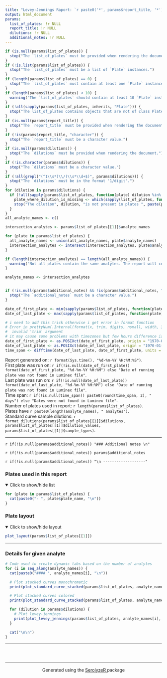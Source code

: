 ```yaml
---
title: "Levey-Jennings Raport: `r paste0('*', params$report_title, '*')`"
output: html_document
params:
  list_of_plates: !r NULL
  report_title: !r NULL
  dilutions: !r NULL
  additional_notes: !r NULL
---
```


```r
if (is.null(params$list_of_plates)) {
  stop("The `list_of_plates` must be provided when rendering the document.")
}
if (!is.list(params$list_of_plates)) {
  stop("The `list_of_plates` must be a list of `Plate` instances.")
}
if (length(params$list_of_plates) == 0) {
  stop("The `list_of_plates` must contain at least one `Plate` instance.")
}
if (length(params$list_of_plates) < 10) {
  warning("The `list_of_plates` should contain at least 10 `Plate` instances to generate a comprehensive report.")
}
if (!all(sapply(params$list_of_plates, inherits, "Plate"))) {
  stop("The list_of_plates contains objects that are not of class Plate.")
}
if (is.null(params$report_title)) {
  stop("The `report_title` must be provided when rendering the document.")
}
if (!is(params$report_title, "character")) {
  stop("The `report_title` must be a character value.")
}
if (is.null(params$dilutions)) {
  stop("The `dilutions` must be provided when rendering the document.")
}
if (!is.character(params$dilutions)) {
  stop("The `dilutions` must be a character value.")
}
if (!all(grepl("(^1\\s*)\\/(\\s*\\d+$)", params$dilutions))) {
  stop("The `dilutions` must be in the format '1/digit'.")
}
for (dilution in params$dilutions) {
  if (!all(sapply(params$list_of_plates, function(plate) dilution %in% plate$get_dilution("STANDARD CURVE")))) {
    plate_where_dilution_is_missing <- which(sapply(list_of_plates, function(plate) !(dilution %in% plate$get_dilution("STANDARD CURVE"))))
    stop("The dilution", dilution, "is not present in plates ", paste(plate_where_dilution_is_missing, collapse = ", "))
  }
}
all_analyte_names <- c()

intersection_analytes <- params$list_of_plates[[1]]$analyte_names

for (plate in params$list_of_plates) {
  all_analyte_names <- union(all_analyte_names, plate$analyte_names)
  intersection_analytes <- intersect(intersection_analytes, plate$analyte_names)
}

if (length(intersection_analytes) == length(all_analyte_names)) {
  warning("Not all plates contain the same analytes. The report will contain only the analytes that are present in all plates. Number of all analytes: ", length(all_analyte_names), ". Number of common analytes: ", length(intersection_analytes))
}

analyte_names <- intersection_analytes


if (!is.null(params$additional_notes) && !is(params$additional_notes, "character")) {
  stop("The `additional_notes` must be a character value.")
}

date_of_first_plate <- min(sapply(params$list_of_plates, function(plate) plate$plate_datetime))
date_of_last_plate <- max(sapply(params$list_of_plates, function(plate) plate$plate_datetime))

# i need to add this trick otherwise i get error in format function
# Error in prettyNum(.Internal(format(x, trim, digits, nsmall, width, 3L,  :
#  invalid 'trim' argument
# it may cause some problems with timezones but few hours difference is not a big deal
date_of_first_plate <- as.POSIXct(date_of_first_plate, origin = "1970-01-01", tz = "UTC")
date_of_last_plate <- as.POSIXct(date_of_last_plate, origin = "1970-01-01", tz = "UTC")
time_span <- difftime(date_of_last_plate, date_of_first_plate, units = "days")
```

Report generated on:  `r format(Sys.time(), "%d-%m-%Y %H:%M:%S")`.  
First plate was run on: `r if(!is.null(date_of_first_plate)) format(date_of_first_plate, "%d-%m-%Y %H:%M") else "Date of running plate was not found in Luminex file"`.  
Last plate was run on: `r if(!is.null(date_of_last_plate)) format(date_of_last_plate, "%d-%m-%Y %H:%M") else "Date of running plate was not found in Luminex file"`.  
Time span: `r if(!is.null(time_span)) paste0(round(time_span, 2), " days") else "Dates were not found in Luminex file"`.  
Number of plates used in report: `r length(params$list_of_plates)`.  
Plates have `r paste0(length(analyte_names), " analytes")`.  
Standard curve sample dilutions: `r format_dilutions(params$list_of_plates[[1]]$dilutions, params$list_of_plates[[1]]$dilution_values, params$list_of_plates[[1]]$sample_types)`.

------------------

`r if(!is.null(params$additional_notes)) "### Additional notes \n" `  

`r if(!is.null(params$additional_notes)) params$additional_notes `  

`r if(!is.null(params$additional_notes)) "\n -------------------" ` 

### Plates used in this report

<details open>
  <summary>Click to show/hide list</summary>
```r
for (plate in params$list_of_plates) {
  cat(paste0("- ", plate$plate_name, "\n"))
}
```
</details>

### Plate layout

<details open>
  <summary>Click to show/hide layout</summary>
```r
plot_layout(params$list_of_plates[[1]])
```
</details>

------------------
 
### Details for given analyte {.tabset .tabset-fade}

```r
# Code used to create dynamic tabs based on the number of analytes
for (i in seq_along(analyte_names)) {
  cat(paste0("#### ", analyte_names[i], "\n"))

  # Plot stacked curves monochromatic
  print(plot_standard_curve_stacked(params$list_of_plates, analyte_names[i]))

  # Plot stacked curves colored
  print(plot_standard_curve_stacked(params$list_of_plates, analyte_names[i], monochromatic = FALSE))

  for (dilution in params$dilutions) {
    # Plot levey-jennings
    print(plot_levey_jennings(params$list_of_plates, analyte_names[i], dilution))
  }

  cat("\n\n")
}
```

------------------

### &nbsp;

<hr />
<p style="text-align: center;">Generated using the <a href="https://github.com/mini-pw/SerolyzeR">SerolyzeR </a> package </p>


